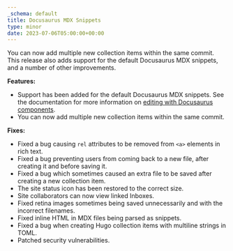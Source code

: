 ```yaml
---
_schema: default
title: Docusaurus MDX Snippets
type: minor
date: 2023-07-06T05:00:00+00:00
---
```

You can now add multiple new collection items within the same commit. This release also adds support for the default Docusaurus MDX snippets, and a number of other improvements.

**Features:**

* Support has been added for the default Docusaurus MDX snippets. See the documentation for more information on [editing with Docusaurus components](/documentation/developer-articles/snippets-using-docusaurus-components/).
* You can now add multiple new collection items within the same commit.

**Fixes:**

* Fixed a bug causing `rel` attributes to be removed from `<a>` elements in rich text.
* Fixed a bug preventing users from coming back to a new file, after creating it and before saving it.
* Fixed a bug which sometimes caused an extra file to be saved after creating a new collection item.
* The site status icon has been restored to the correct size.
* Site collaborators can now view linked Inboxes.
* Fixed retina images sometimes being saved unnecessarily and with the incorrect filenames.
* Fixed inline HTML in MDX files being parsed as snippets.
* Fixed a bug when creating Hugo collection items with multiline strings in TOML.
* Patched security vulnerabilities.